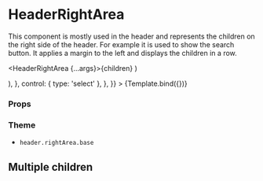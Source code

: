 
<Meta title="Components/Header/HeaderRightArea" component={HeaderRightArea} />

# HeaderRightArea

This component is mostly used in the header and represents the children on the right side of the header. For example it is used to show the search button.
It applies a margin to the left and displays the children in a row.

  <HeaderRightArea {...args}>{children}</HeaderRightArea>
)

<Canvas>
  <Story
    name="Default"
    args={{ children: 'HeaderButtonIcon' }}
    argTypes={{
      children: {
        options: ['HeaderButtonIcon'],
        mapping: {
          HeaderButtonIcon: (
            <HeaderButtonIcon
              icon={IconEdit}
              label="Edit"
              onClick={action('onClick')}
            />
          ),
        },
        control: { type: 'select' },
      },
    }}
  >
    {Template.bind({})}
  </Story>
</Canvas>

### Props

<ArgsTable story="Default" />

### Theme

- `header.rightArea.base`

## Multiple children

<Canvas>
  <Story name="Multiple children">
    <HeaderRightArea>
      <HeaderButtonIcon
        icon={IconEdit}
        label="Edit"
        onClick={action('onClick')}
      />
      <HeaderButtonIcon
        icon={IconAdd}
        label="Add"
        onClick={action('onClick')}
      />
    </HeaderRightArea>
  </Story>
</Canvas>
